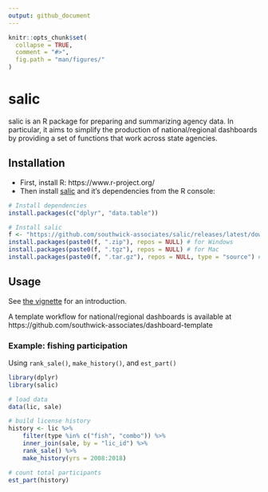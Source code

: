 ```yaml
---
output: github_document
---
```

<!-- README.md is generated from README.Rmd. Please edit that file -->

```r
knitr::opts_chunk$set(
  collapse = TRUE,
  comment = "#>",
  fig.path = "man/figures/"
)
```

# salic

salic is an R package for preparing and summarizing agency data. In particular, it aims to simplify the production of national/regional dashboards by providing a set of functions that work across state agencies.

## Installation

- First, install R: https://www.r-project.org/
- Then install [salic](https://github.com/southwick-associates/salic/releases) and it's dependencies from the R console:

``` r
# Install dependencies
install.packages(c("dplyr", "data.table"))

# Install salic
f <- "https://github.com/southwick-associates/salic/releases/latest/download/salic"
install.packages(paste0(f, ".zip"), repos = NULL) # for Windows
install.packages(paste0(f, ".tgz"), repos = NULL) # for Mac
install.packages(paste0(f, ".tar.gz"), repos = NULL, type = "source") # or from source
```

## Usage

See [the vignette](https://southwick-associates.github.io/salic/articles/salic.html) for an introduction.

A template workflow for national/regional dashboards is available at https://github.com/southwick-associates/dashboard-template

### Example: fishing participation

Using `rank_sale()`, `make_history()`, and `est_part()`

```r
library(dplyr)
library(salic)

# load data
data(lic, sale)

# build license history
history <- lic %>% 
    filter(type %in% c("fish", "combo")) %>% 
    inner_join(sale, by = "lic_id") %>% 
    rank_sale() %>% 
    make_history(yrs = 2008:2018)

# count total participants
est_part(history)
```
